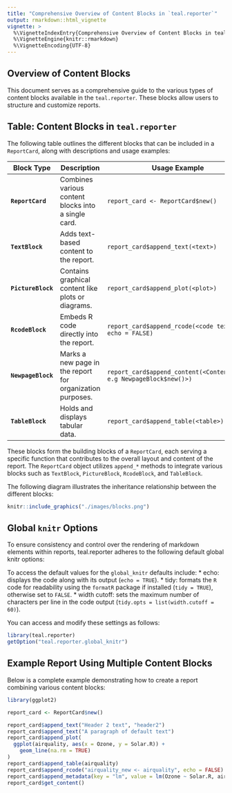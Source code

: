 ```yaml
---
title: "Comprehensive Overview of Content Blocks in `teal.reporter`"
output: rmarkdown::html_vignette
vignette: >
  %\VignetteIndexEntry{Comprehensive Overview of Content Blocks in teal.reporter}
  %\VignetteEngine{knitr::rmarkdown}
  %\VignetteEncoding{UTF-8}
---
```


## Overview of Content Blocks
This document serves as a comprehensive guide to the various types of content blocks available in the `teal.reporter`. 
These blocks allow users to structure and customize reports.

## Table: Content Blocks in `teal.reporter`
The following table outlines the different blocks that can be included in a `ReportCard`, 
along with descriptions and usage examples:

| **Block Type** | **Description** | **Usage Example** |
  |----------------|----------------|-------------------|
  | **`ReportCard`** | Combines various content blocks into a single card. | `report_card <- ReportCard$new()` |
  | **`TextBlock`** | Adds text-based content to the report. | `report_card$append_text(<text>)` |
  | **`PictureBlock`** | Contains graphical content like plots or diagrams. | `report_card$append_plot(<plot>)` |
  | **`RcodeBlock`** | Embeds R code directly into the report. | `report_card$append_rcode(<code text>, echo = FALSE)` |
  | **`NewpageBlock`** | Marks a new page in the report for organization purposes. | `report_card$append_content(<ContentBlock e.g NewpageBlock$new()>)` |
  | **`TableBlock`** | Holds and displays tabular data. | `report_card$append_table(<table>)` |
  
 These blocks form the building blocks of a `ReportCard`, each serving a specific function that contributes to the overall layout and content of the report. The `ReportCard` object utilizes `append_*` methods to integrate various blocks such as `TextBlock`, `PictureBlock`, `RcodeBlock`, and `TableBlock`.

The following diagram illustrates the inheritance relationship between the different blocks:
```r
knitr::include_graphics("./images/blocks.png")
```

## Global `knitr` Options
To ensure consistency and control over the rendering of markdown elements within reports, teal.reporter adheres to the following default global knitr options:

To access the default values for the `global_knitr` defaults include:
* echo: displays the code along with its output (`echo = TRUE`).
* tidy: formats the `R` code for readability using the `formatR` package if installed (`tidy = TRUE`), otherwise set to `FALSE`.
* width cutoff: sets the maximum number of characters per line in the code output (`tidy.opts = list(width.cutoff = 60)`).

You can access and modify these settings as follows:
```r
library(teal.reporter)
getOption("teal.reporter.global_knitr")
```

## Example Report Using Multiple Content Blocks
Below is a complete example demonstrating how to create a report combining various content blocks:

```r
library(ggplot2)

report_card <- ReportCard$new()

report_card$append_text("Header 2 text", "header2")
report_card$append_text("A paragraph of default text")
report_card$append_plot(
  ggplot(airquality, aes(x = Ozone, y = Solar.R)) +
    geom_line(na.rm = TRUE)
)
report_card$append_table(airquality)
report_card$append_rcode("airquality_new <- airquality", echo = FALSE)
report_card$append_metadata(key = "lm", value = lm(Ozone ~ Solar.R, airquality))
report_card$get_content()
```
